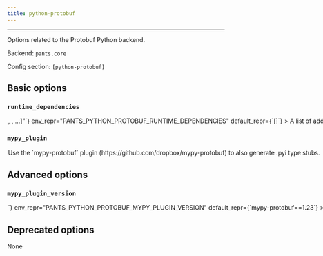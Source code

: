 ```yaml
---
title: python-protobuf
---
```



---

Options related to the Protobuf Python backend.

Backend: <span className="color--primary">`pants.core`</span>

Config section: <span className="color--primary">`[python-protobuf]`</span>

<span className={styles.options}>

## Basic options

### `runtime_dependencies`

<Option
  cli_repr={`--python-protobuf-runtime-dependencies="[<target_option>, <target_option>, ...]"`}
  env_repr="PANTS_PYTHON_PROTOBUF_RUNTIME_DEPENDENCIES"
  default_repr={`[]`}
>
  A list of addresses to `python_requirement_library` targets for the runtime
  dependencies needed for generated Python code to work. For example,
  `['3rdparty/python:protobuf', '3rdparty/python:grpcio']`. These dependencies
  will be automatically added to every `protobuf_library` target
</Option>

### `mypy_plugin`

<Option
  cli_repr={`--[no-]python-protobuf-mypy-plugin`}
  env_repr="PANTS_PYTHON_PROTOBUF_MYPY_PLUGIN"
  default_repr={`False`}
>
  Use the `mypy-protobuf` plugin (https://github.com/dropbox/mypy-protobuf) to
  also generate .pyi type stubs.
</Option>

## Advanced options

### `mypy_plugin_version`

<Option
  cli_repr={`--python-protobuf-mypy-plugin-version=<str>`}
  env_repr="PANTS_PYTHON_PROTOBUF_MYPY_PLUGIN_VERSION"
  default_repr={`mypy-protobuf==1.23`}
>
  The pip-style requirement string for `mypy-protobuf`. You must still set
  `--mypy-plugin` for this option to be used.
</Option>

## Deprecated options

None

</span>

